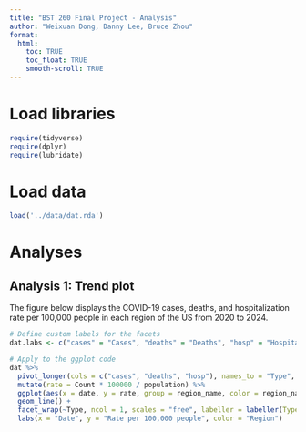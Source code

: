 ```yaml
---
title: "BST 260 Final Project - Analysis"
author: "Weixuan Dong, Danny Lee, Bruce Zhou"
format:
  html:
    toc: TRUE
    toc_float: TRUE
    smooth-scroll: TRUE
---
```


# Load libraries

```r
require(tidyverse)
require(dplyr)
require(lubridate)
```

# Load data

```r
load('../data/dat.rda')
```

# Analyses

## Analysis 1: Trend plot

The figure below displays the COVID-19 cases, deaths, and hospitalization rate per 100,000 people in each region of the US from 2020 to 2024.

```r
# Define custom labels for the facets
dat.labs <- c("cases" = "Cases", "deaths" = "Deaths", "hosp" = "Hospitalizations")

# Apply to the ggplot code
dat %>%
  pivot_longer(cols = c("cases", "deaths", "hosp"), names_to = "Type", values_to = "Count") %>%
  mutate(rate = Count * 100000 / population) %>%
  ggplot(aes(x = date, y = rate, group = region_name, color = region_name)) +
  geom_line() +
  facet_wrap(~Type, ncol = 1, scales = "free", labeller = labeller(Type = as_labeller(dat.labs))) +
  labs(x = "Date", y = "Rate per 100,000 people", color = "Region")
```
